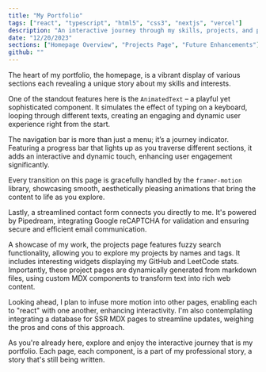 ```yaml
---
title: "My Portfolio"
tags: ["react", "typescript", "html5", "css3", "nextjs", "vercel"]
description: "An interactive journey through my skills, projects, and professional growth."
date: "12/20/2023"
sections: ["Homepage Overview", "Projects Page", "Future Enhancements"]
github: ""
---
```


<Section title="Homepage Overview" subSections={["AnimatedText", "NavBar", "Framer Motion", "Contact Form"]}/>

The heart of my portfolio, the homepage, is a vibrant display of various sections each revealing a unique story about my skills and interests.

<Section title="AnimatedText" isSubSection={true}/>

One of the standout features here is the `AnimatedText` – a playful yet sophisticated component. It simulates the effect of typing on a keyboard, looping through different texts, creating an engaging and dynamic user experience right from the start.

<Section title="NavBar" isSubSection={true}/>

The navigation bar is more than just a menu; it’s a journey indicator. Featuring a progress bar that lights up as you traverse different sections, it adds an interactive and dynamic touch, enhancing user engagement significantly.

<Section title="Framer Motion" isSubSection={true}/>

Every transition on this page is gracefully handled by the `framer-motion` library, showcasing smooth, aesthetically pleasing animations that bring the content to life as you explore.

<Section title="Contact Form" isSubSection={true}/>

Lastly, a streamlined contact form connects you directly to me. It's powered by Pipedream, integrating Google reCAPTCHA for validation and ensuring secure and efficient email communication.

<Section title="Projects Page"/>

A showcase of my work, the projects page features fuzzy search functionality, allowing you to explore my projects by names and tags. It includes interesting widgets displaying my GitHub and LeetCode stats. Importantly, these project pages are dynamically generated from markdown files, using custom MDX components to transform text into rich web content.

<Section title="Future Enhancements"/>

Looking ahead, I plan to infuse more motion into other pages, enabling each to "react" with one another, enhancing interactivity. I'm also contemplating integrating a database for SSR MDX pages to streamline updates, weighing the pros and cons of this approach.

As you're already here, explore and enjoy the interactive journey that is my portfolio. Each page, each component, is a part of my professional story, a story that's still being written.

